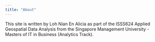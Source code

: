```yaml
---
title: "About"
---
```


This site is written by Loh Nian En Alicia as part of the ISSS624 Applied Geospatial Data Analysis from the Singapore Management University - Masters of IT in Business (Analytics Track).
